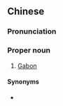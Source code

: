 ==Chinese==
{{zh-forms}}

===Pronunciation===
{{zh-pron
|m=Jiāpéng
|c=gaa1 paang4
|cat=pn
}}

===Proper noun===
{{zh-proper noun}}

# {{lb|zh|Taiwan}} [[Gabon]]

====Synonyms====
* {{qualifier|Mainland China}} {{zh-l|加蓬}}

{{zh-cat|Countries}}
